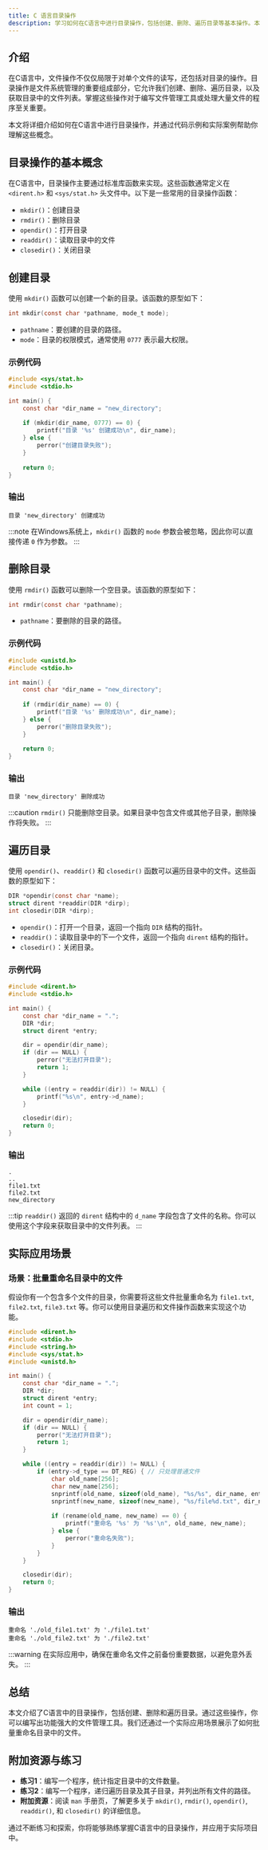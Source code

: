 ```yaml
---
title: C 语言目录操作
description: 学习如何在C语言中进行目录操作，包括创建、删除、遍历目录等基本操作。本文适合初学者，包含代码示例和实际应用场景。
---
```


## 介绍

在C语言中，文件操作不仅仅局限于对单个文件的读写，还包括对目录的操作。目录操作是文件系统管理的重要组成部分，它允许我们创建、删除、遍历目录，以及获取目录中的文件列表。掌握这些操作对于编写文件管理工具或处理大量文件的程序至关重要。

本文将详细介绍如何在C语言中进行目录操作，并通过代码示例和实际案例帮助你理解这些概念。

## 目录操作的基本概念

在C语言中，目录操作主要通过标准库函数来实现。这些函数通常定义在 `<dirent.h>` 和 `<sys/stat.h>` 头文件中。以下是一些常用的目录操作函数：

- `mkdir()`：创建目录
- `rmdir()`：删除目录
- `opendir()`：打开目录
- `readdir()`：读取目录中的文件
- `closedir()`：关闭目录

## 创建目录

使用 `mkdir()` 函数可以创建一个新的目录。该函数的原型如下：

```c
int mkdir(const char *pathname, mode_t mode);
```

- `pathname`：要创建的目录的路径。
- `mode`：目录的权限模式，通常使用 `0777` 表示最大权限。

### 示例代码

```c
#include <sys/stat.h>
#include <stdio.h>

int main() {
    const char *dir_name = "new_directory";
    
    if (mkdir(dir_name, 0777) == 0) {
        printf("目录 '%s' 创建成功\n", dir_name);
    } else {
        perror("创建目录失败");
    }
    
    return 0;
}
```

### 输出

```
目录 'new_directory' 创建成功
```

:::note
在Windows系统上，`mkdir()` 函数的 `mode` 参数会被忽略，因此你可以直接传递 `0` 作为参数。
:::

## 删除目录

使用 `rmdir()` 函数可以删除一个空目录。该函数的原型如下：

```c
int rmdir(const char *pathname);
```

- `pathname`：要删除的目录的路径。

### 示例代码

```c
#include <unistd.h>
#include <stdio.h>

int main() {
    const char *dir_name = "new_directory";
    
    if (rmdir(dir_name) == 0) {
        printf("目录 '%s' 删除成功\n", dir_name);
    } else {
        perror("删除目录失败");
    }
    
    return 0;
}
```

### 输出

```
目录 'new_directory' 删除成功
```

:::caution
`rmdir()` 只能删除空目录。如果目录中包含文件或其他子目录，删除操作将失败。
:::

## 遍历目录

使用 `opendir()`、`readdir()` 和 `closedir()` 函数可以遍历目录中的文件。这些函数的原型如下：

```c
DIR *opendir(const char *name);
struct dirent *readdir(DIR *dirp);
int closedir(DIR *dirp);
```

- `opendir()`：打开一个目录，返回一个指向 `DIR` 结构的指针。
- `readdir()`：读取目录中的下一个文件，返回一个指向 `dirent` 结构的指针。
- `closedir()`：关闭目录。

### 示例代码

```c
#include <dirent.h>
#include <stdio.h>

int main() {
    const char *dir_name = ".";
    DIR *dir;
    struct dirent *entry;

    dir = opendir(dir_name);
    if (dir == NULL) {
        perror("无法打开目录");
        return 1;
    }

    while ((entry = readdir(dir)) != NULL) {
        printf("%s\n", entry->d_name);
    }

    closedir(dir);
    return 0;
}
```

### 输出

```
.
..
file1.txt
file2.txt
new_directory
```

:::tip
`readdir()` 返回的 `dirent` 结构中的 `d_name` 字段包含了文件的名称。你可以使用这个字段来获取目录中的文件列表。
:::

## 实际应用场景

### 场景：批量重命名目录中的文件

假设你有一个包含多个文件的目录，你需要将这些文件批量重命名为 `file1.txt`, `file2.txt`, `file3.txt` 等。你可以使用目录遍历和文件操作函数来实现这个功能。

```c
#include <dirent.h>
#include <stdio.h>
#include <string.h>
#include <sys/stat.h>
#include <unistd.h>

int main() {
    const char *dir_name = ".";
    DIR *dir;
    struct dirent *entry;
    int count = 1;

    dir = opendir(dir_name);
    if (dir == NULL) {
        perror("无法打开目录");
        return 1;
    }

    while ((entry = readdir(dir)) != NULL) {
        if (entry->d_type == DT_REG) { // 只处理普通文件
            char old_name[256];
            char new_name[256];
            snprintf(old_name, sizeof(old_name), "%s/%s", dir_name, entry->d_name);
            snprintf(new_name, sizeof(new_name), "%s/file%d.txt", dir_name, count++);
            
            if (rename(old_name, new_name) == 0) {
                printf("重命名 '%s' 为 '%s'\n", old_name, new_name);
            } else {
                perror("重命名失败");
            }
        }
    }

    closedir(dir);
    return 0;
}
```

### 输出

```
重命名 './old_file1.txt' 为 './file1.txt'
重命名 './old_file2.txt' 为 './file2.txt'
```

:::warning
在实际应用中，确保在重命名文件之前备份重要数据，以避免意外丢失。
:::

## 总结

本文介绍了C语言中的目录操作，包括创建、删除和遍历目录。通过这些操作，你可以编写出功能强大的文件管理工具。我们还通过一个实际应用场景展示了如何批量重命名目录中的文件。

## 附加资源与练习

- **练习1**：编写一个程序，统计指定目录中的文件数量。
- **练习2**：编写一个程序，递归遍历目录及其子目录，并列出所有文件的路径。
- **附加资源**：阅读 `man` 手册页，了解更多关于 `mkdir()`, `rmdir()`, `opendir()`, `readdir()`, 和 `closedir()` 的详细信息。

通过不断练习和探索，你将能够熟练掌握C语言中的目录操作，并应用于实际项目中。